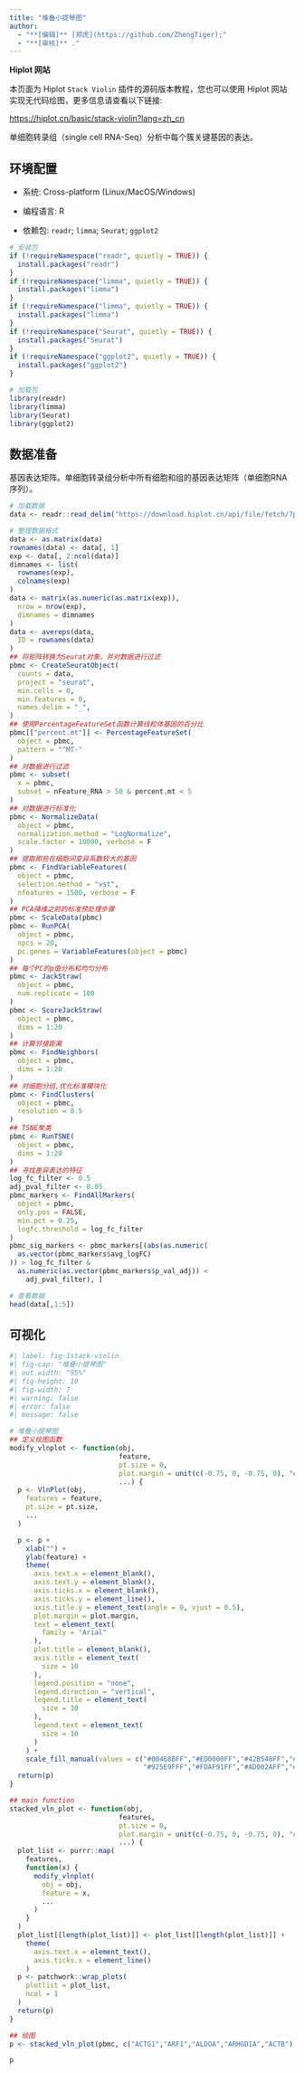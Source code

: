 ```yaml
---
title: "堆叠小提琴图"
author:
  - "**[编辑]** [郑虎](https://github.com/ZhengTiger);"
  - "**[审核]** ."
---
```


::: callout-note
**Hiplot 网站**

本页面为 Hiplot `Stack Violin` 插件的源码版本教程，您也可以使用 Hiplot 网站实现无代码绘图，更多信息请查看以下链接:

<https://hiplot.cn/basic/stack-violin?lang=zh_cn>
:::

单细胞转录组（single cell RNA-Seq）分析中每个簇关键基因的表达。

## 环境配置

-   系统: Cross-platform (Linux/MacOS/Windows)

-   编程语言: R

-   依赖包: `readr`; `limma`; `Seurat`; `ggplot2`

```r
# 安装包
if (!requireNamespace("readr", quietly = TRUE)) {
  install.packages("readr")
}
if (!requireNamespace("limma", quietly = TRUE)) {
  install.packages("limma")
}
if (!requireNamespace("limma", quietly = TRUE)) {
  install.packages("limma")
}
if (!requireNamespace("Seurat", quietly = TRUE)) {
  install.packages("Seurat")
}
if (!requireNamespace("ggplot2", quietly = TRUE)) {
  install.packages("ggplot2")
}

# 加载包
library(readr)
library(limma)
library(Seurat)
library(ggplot2)
```

## 数据准备

基因表达矩阵。单细胞转录组分析中所有细胞和组的基因表达矩阵（单细胞RNA序列）。

```r
# 加载数据
data <- readr::read_delim("https://download.hiplot.cn/api/file/fetch/?path=/c622f9b0-54da-11f0-ba5f-8dc116702904/public/demo/stack-violin.txt")

# 整理数据格式
data <- as.matrix(data)
rownames(data) <- data[, 1]
exp <- data[, 2:ncol(data)]
dimnames <- list(
  rownames(exp),
  colnames(exp)
)
data <- matrix(as.numeric(as.matrix(exp)),
  nrow = nrow(exp),
  dimnames = dimnames
)
data <- avereps(data,
  ID = rownames(data)
)
## 将矩阵转换为Seurat对象，并对数据进行过滤
pbmc <- CreateSeuratObject(
  counts = data,
  project = "seurat",
  min.cells = 0,
  min.features = 0,
  names.delim = "_",
)
## 使用PercentageFeatureSet函数计算线粒体基因的百分比
pbmc[["percent.mt"]] <- PercentageFeatureSet(
  object = pbmc,
  pattern = "^MT-"
)
## 对数据进行过滤
pbmc <- subset(
  x = pbmc,
  subset = nFeature_RNA > 50 & percent.mt < 5
)
## 对数据进行标准化
pbmc <- NormalizeData(
  object = pbmc,
  normalization.method = "LogNormalize",
  scale.factor = 10000, verbose = F
)
## 提取那些在细胞间变异系数较大的基因
pbmc <- FindVariableFeatures(
  object = pbmc,
  selection.method = "vst",
  nfeatures = 1500, verbose = F
)
## PCA降维之前的标准预处理步骤
pbmc <- ScaleData(pbmc)
pbmc <- RunPCA(
  object = pbmc,
  npcs = 20,
  pc.genes = VariableFeatures(object = pbmc)
)
## 每个PC的p值分布和均匀分布
pbmc <- JackStraw(
  object = pbmc,
  num.replicate = 100
)
pbmc <- ScoreJackStraw(
  object = pbmc,
  dims = 1:20
)
## 计算邻接距离
pbmc <- FindNeighbors(
  object = pbmc,
  dims = 1:20
)
## 对细胞分组,优化标准模块化
pbmc <- FindClusters(
  object = pbmc,
  resolution = 0.5
)
## TSNE聚类
pbmc <- RunTSNE(
  object = pbmc,
  dims = 1:20
)
## 寻找差异表达的特征
log_fc_filter <- 0.5
adj_pval_filter <- 0.05
pbmc_markers <- FindAllMarkers(
  object = pbmc,
  only.pos = FALSE,
  min.pct = 0.25,
  logfc.threshold = log_fc_filter
)
pbmc_sig_markers <- pbmc_markers[(abs(as.numeric(
  as.vector(pbmc_markers$avg_logFC)
)) > log_fc_filter &
  as.numeric(as.vector(pbmc_markers$p_val_adj)) <
    adj_pval_filter), ]

# 查看数据
head(data[,1:5])
```

## 可视化

```r
#| label: fig-1stack-violin
#| fig-cap: "堆叠小提琴图"
#| out.width: "95%"
#| fig-height: 10
#| fig-width: 7
#| warning: false
#| error: false
#| message: false

# 堆叠小提琴图
## 定义绘图函数
modify_vlnplot <- function(obj,
                           feature,
                           pt.size = 0,
                           plot.margin = unit(c(-0.75, 0, -0.75, 0), "cm"),
                           ...) {
  p <- VlnPlot(obj,
    features = feature,
    pt.size = pt.size,
    ...
  )

  p <- p +
    xlab("") +
    ylab(feature) +
    theme(
      axis.text.x = element_blank(),
      axis.text.y = element_blank(),
      axis.ticks.x = element_blank(),
      axis.ticks.y = element_line(),
      axis.title.y = element_text(angle = 0, vjust = 0.5),
      plot.margin = plot.margin,
      text = element_text(
        family = "Arial"
      ),
      plot.title = element_blank(),
      axis.title = element_text(
        size = 10
      ),
      legend.position = "none",
      legend.direction = "vertical",
      legend.title = element_text(
        size = 10
      ),
      legend.text = element_text(
        size = 10
      )
    ) +
    scale_fill_manual(values = c("#00468BFF","#ED0000FF","#42B540FF","#0099B4FF",
                                 "#925E9FFF","#FDAF91FF","#AD002AFF","#ADB6B6FF"))
  return(p)
}

## main function
stacked_vln_plot <- function(obj,
                           features,
                           pt.size = 0,
                           plot.margin = unit(c(-0.75, 0, -0.75, 0), "cm"),
                           ...) {
  plot_list <- purrr::map(
    features,
    function(x) {
      modify_vlnplot(
        obj = obj,
        feature = x,
        ...
      )
    }
  )
  plot_list[[length(plot_list)]] <- plot_list[[length(plot_list)]] +
    theme(
      axis.text.x = element_text(),
      axis.ticks.x = element_line()
    )
  p <- patchwork::wrap_plots(
    plotlist = plot_list,
    ncol = 1
  )
  return(p)
}

## 绘图
p <- stacked_vln_plot(pbmc, c("ACTG1","ARF1","ALDOA","ARHGDIA","ACTB"), pt.size = 0)

p
```



